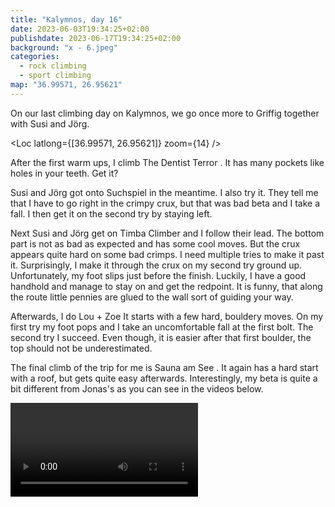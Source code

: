 ```yaml
---
title: "Kalymnos, day 16"
date: 2023-06-03T19:34:25+02:00
publishdate: 2023-06-17T19:34:25+02:00
background: "x - 6.jpeg"
categories:
  - rock climbing
  - sport climbing
map: "36.99571, 26.95621"
---
```


On our last climbing day on Kalymnos, we go once more to Griffig together with
Susi and Jörg.

<Loc latlong={[36.99571, 26.95621]} zoom={14} />

After the first warm ups, I climb The Dentist Terror <Grade value="6c"
system="french" />. It has many pockets like holes in your teeth. Get it?

<Gallery>
  <Rimg src="4.jpeg" caption="Maja" />
  <Rimg src="6.jpeg" caption="The Dentist Terror" />
  <Rimg src="7.jpeg" caption="The Dentist Terror" />
  <Rimg src="11.jpeg" caption="The Dentist Terror" />
</Gallery>

Susi and Jörg got onto Suchspiel <Grade value="7a+" system="french" /> in the
meantime. I also try it. They tell me that I have to go right in the crimpy
crux, but that was bad beta and I take a fall. I then get it on the second try
by staying left.

<Rimg src="13.jpeg" caption="Suchspiel (left) and Chlausezäuerli (right)" />

<Gallery>
  <Rimg src="9.jpeg" alt="Selfie" />
  <Rimg src="x - 1.jpeg" caption="Chlausezäuerli" />
  <Rimg src="x - 2.jpeg" caption="Suchspiel" />
</Gallery>

Next Susi and Jörg get on Timba Climber <Grade value="7b" system="french" /> and
I follow their lead. The bottom part is not as bad as expected and has some cool
moves. But the crux appears quite hard on some bad crimps. I need multiple tries
to make it past it. Surprisingly, I make it through the crux on my second try
ground up. Unfortunately, my foot slips just before the finish. Luckily, I have
a good handhold and manage to stay on and get the redpoint. It is funny, that
along the route little pennies are glued to the wall sort of guiding your way.

Afterwards, I do Lou + Zoe <Grade value="6c+" system="french" /> It starts with
a few hard, bouldery moves. On my first try my foot pops and I take an
uncomfortable fall at the first bolt. The second try I succeed. Even though, it
is easier after that first boulder, the top should not be underestimated.

The final climb of the trip for me is Sauna am See <Grade value="6b+"
system="french" />. It again has a hard start with a roof, but gets quite easy
afterwards. Interestingly, my beta is quite a bit different from Jonas's as you
can see in the videos below.

<Gallery>
  <Rimg src="14.jpeg" caption="A nice rest spot." />
  <Rimg src="x - 4.jpeg" caption="Sauna am See" />
</Gallery>

<Video src="videos/1.mp4" />
<Video src="videos/2.mp4" />

<Rimg src="16.jpeg" caption="The view from Griffig." />

Unfortunately, it is time to call it day and we have to descent.

<Gallery>
  <Rimg src="17.jpeg" alt="Descending from Griffig" />
  <Rimg src="19.jpeg" alt="Selfie" />
  <Rimg src="21.jpeg" alt="Descending from Griffig" />
  <Rimg src="22.jpeg" alt="Descending from Griffig" />
</Gallery>

For dinner, we drive to Vathys where we share two big fish. Across the bay we can
see Turkey.

<Rimg src="25.jpeg" caption="Vathys" />

<Gallery>
  <Rimg src="26.jpeg" caption="Can you see Turkey in the distance?" />
  <Rimg src="x - 8.jpeg" caption="Our dinner." />
</Gallery>

<Rimg src="27.jpeg" caption="Can you spot the crazy goats in the cliff?" />

<Nextday />

